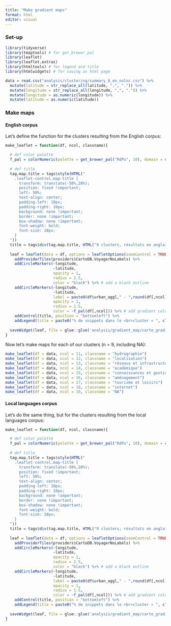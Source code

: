 ```yaml
---
title: "Make gradient maps"
format: html
editor: visual
---
```


### Set-up

```r
library(tidyverse)
library(tmaptools) # for get_brewer_pal
library(leaflet)
library(leaflet.extras)
library(htmltools) # for legend and title
library(htmlwidgets) # for saving as html page
```

```r
data = read.csv("analysis/clustering/summary_8_en_noloc.csv") %>% 
  mutate(latitude = str_replace_all(latitude, ",", ".")) %>% 
  mutate(longitude = str_replace_all(longitude, ",", ".")) %>% 
  mutate(longitude = as.numeric(longitude)) %>% 
  mutate(latitude = as.numeric(latitude))
```

### Make maps

#### English corpus

Let's define the function for the clusters resulting from the English corpus:

```r

make_leaflet = function(df, ncol, classname){

  # def color palette
  f_pal = colorNumeric(palette = get_brewer_pal("RdPu", 10), domain = c(0, 100))
  
  # def title
  tag.map.title = tags$style(HTML("
    .leaflet-control.map-title { 
      transform: translate(-50%,20%);
      position: fixed !important;
      left: 50%;
      text-align: center;
      padding-left: 10px; 
      padding-right: 10px; 
      background: none !important;
      border: none !important;
      box-shadow: none !important;
      font-weight: bold;
      font-size: 28px;
    }
  "))
  title = tags$div(tag.map.title, HTML("9 clusters, résultats en anglais<br>L. Bajemon, juin 2024"))
    
  leaf = leaflet(data = df, options = leafletOptions(zoomControl = TRUE, minZoom = 1, maxZoom = 5)) %>%
    addProviderTiles(providers$CartoDB.VoyagerNoLabels) %>% 
    addCircleMarkers(~longitude, 
                     ~latitude,
                     opacity = 1,
                     radius = 2.5,
                     color = "black") %>% # add a black outline
    addCircleMarkers(~longitude, 
                     ~latitude,
                     label = paste0(df$urban_aggl," - ",round(df[,ncol],2),"%"),
                     opacity = 1,
                     radius = 1.5,
                     color = ~f_pal(df[,ncol])) %>% # add gradient colours
    addControl(title, position = "bottomleft") %>% 
    addLegend(title = paste0("% de snippets dans le <br>cluster « ", classname, " »"), pal = f_pal, values = ~df[,ncol], opacity = 1, position = "bottomleft") 
  
  saveWidget(leaf, file = glue::glue('analysis/gradient_map/carte_gradient_8en_{classname}.html'))
}
```

Now let's make maps for each of our clusters (n = 9, including NA):

```r
make_leaflet(df = data, ncol = 11, classname = "hydrographie")
make_leaflet(df = data, ncol = 12, classname = "localisation")
make_leaflet(df = data, ncol = 13, classname = "réseaux et infrastructures")
make_leaflet(df = data, ncol = 14, classname = "académique")
make_leaflet(df = data, ncol = 15, classname = "connaissances et gestion")
make_leaflet(df = data, ncol = 16, classname = "aménagement")
make_leaflet(df = data, ncol = 17, classname = "tourisme et loisirs")
make_leaflet(df = data, ncol = 18, classname = "internet")
make_leaflet(df = data, ncol = 19, classname = "NA")
```

#### Local languages corpus

Let's do the same thing, but for the clusters resulting from the local languages corpus:

```r
make_leaflet = function(df, ncol, classname){

  # def color palette
  f_pal = colorNumeric(palette = get_brewer_pal("RdPu", 10), domain = c(0, 100))
  
  # def title
  tag.map.title = tags$style(HTML("
    .leaflet-control.map-title { 
      transform: translate(-50%,20%);
      position: fixed !important;
      left: 50%;
      text-align: center;
      padding-left: 10px; 
      padding-right: 10px; 
      background: none !important;
      border: none !important;
      box-shadow: none !important;
      font-weight: bold;
      font-size: 28px;
    }
  "))
  title = tags$div(tag.map.title, HTML("9 clusters, résultats en anglais<br>L. Bajemon, juin 2024"))
    
  leaf = leaflet(data = df, options = leafletOptions(zoomControl = TRUE, minZoom = 1, maxZoom = 5)) %>%
    addProviderTiles(providers$CartoDB.VoyagerNoLabels) %>% 
    addCircleMarkers(~longitude, 
                     ~latitude,
                     opacity = 1,
                     radius = 2.5,
                     color = "black") %>% # add a black outline
    addCircleMarkers(~longitude, 
                     ~latitude,
                     label = paste0(df$urban_aggl," - ",round(df[,ncol],2),"%"),
                     opacity = 1,
                     radius = 1.5,
                     color = ~f_pal(df[,ncol])) %>% # add gradient colours
    addControl(title, position = "bottomleft") %>% 
    addLegend(title = paste0("% de snippets dans le <br>cluster « ", classname, " »"), pal = f_pal, values = ~df[,ncol], opacity = 1, position = "bottomleft") 
  
  saveWidget(leaf, file = glue::glue('analysis/gradient_map/carte_gradient_8en_{classname}.html'))
}
```
